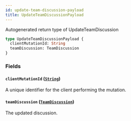 ```yaml
---
id: update-team-discussion-payload
title: UpdateTeamDiscussionPayload
---
```


Autogenerated return type of UpdateTeamDiscussion

```graphql
type UpdateTeamDiscussionPayload {
  clientMutationId: String
  teamDiscussion: TeamDiscussion
}
```

### Fields

#### `clientMutationId` ([`String`](/docs/api/scalars/string))

A unique identifier for the client performing the mutation.

#### `teamDiscussion` ([`TeamDiscussion`](/docs/api/objects/team-discussion))

The updated discussion.
